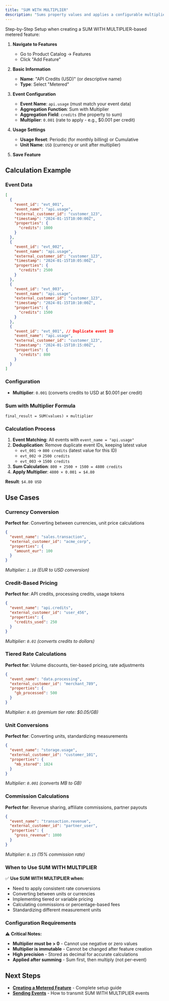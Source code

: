 ```yaml
---
title: "SUM WITH MULTIPLIER"
description: "Sums property values and applies a configurable multiplier."
---
```


Step-by-Step Setup when creating a SUM WITH MULTIPLIER-based metered feature:

1. **Navigate to Features**
   - Go to Product Catalog → Features
   - Click "Add Feature"

2. **Basic Information**
   - **Name**: "API Credits (USD)" (or descriptive name)
   - **Type**: Select "Metered"

3. **Event Configuration**
   - **Event Name**: `api.usage` (must match your event data)
   - **Aggregation Function**: Sum with Multiplier
   - **Aggregation Field**: `credits` (the property to sum)
   - **Multiplier**: `0.001` (rate to apply - e.g., $0.001 per credit)

4. **Usage Settings**
   - **Usage Reset**: Periodic (for monthly billing) or Cumulative
   - **Unit Name**: `USD` (currency or unit after multiplier)

5. **Save Feature**

## Calculation Example

### Event Data
```json
[
  {
    "event_id": "evt_001",
    "event_name": "api.usage",
    "external_customer_id": "customer_123",
    "timestamp": "2024-01-15T10:00:00Z",
    "properties": {
      "credits": 1000
    }
  },
  {
    "event_id": "evt_002", 
    "event_name": "api.usage",
    "external_customer_id": "customer_123",
    "timestamp": "2024-01-15T10:05:00Z",
    "properties": {
      "credits": 2500
    }
  },
  {
    "event_id": "evt_003",
    "event_name": "api.usage",
    "external_customer_id": "customer_123", 
    "timestamp": "2024-01-15T10:10:00Z",
    "properties": {
      "credits": 1500
    }
  },
  {
    "event_id": "evt_001", // Duplicate event ID
    "event_name": "api.usage",
    "external_customer_id": "customer_123", 
    "timestamp": "2024-01-15T10:15:00Z",
    "properties": {
      "credits": 800
    }
  }
]
```

### Configuration
- **Multiplier**: `0.001` (converts credits to USD at $0.001 per credit)

### Sum with Multiplier Formula
```
final_result = SUM(values) × multiplier
```

### Calculation Process
1. **Event Matching**: All events with `event_name = "api.usage"`
2. **Deduplication**: Remove duplicate event IDs, keeping latest value
   - `evt_001` → `800 credits` (latest value for this ID)
   - `evt_002` → `2500 credits`
   - `evt_003` → `1500 credits`
3. **Sum Calculation**: `800 + 2500 + 1500 = 4800 credits`
4. **Apply Multiplier**: `4800 × 0.001 = $4.80`

**Result**: `$4.80 USD`

## Use Cases

### Currency Conversion
**Perfect for**: Converting between currencies, unit price calculations
```json
{
  "event_name": "sales.transaction",
  "external_customer_id": "acme_corp",
  "properties": {
    "amount_eur": 100
  }
}
```
*Multiplier: `1.10` (EUR to USD conversion)*

### Credit-Based Pricing
**Perfect for**: API credits, processing credits, usage tokens
```json
{
  "event_name": "api.credits",
  "external_customer_id": "user_456",
  "properties": {
    "credits_used": 250
  }
}
```
*Multiplier: `0.01` (converts credits to dollars)*

### Tiered Rate Calculations
**Perfect for**: Volume discounts, tier-based pricing, rate adjustments
```json
{
  "event_name": "data.processing",
  "external_customer_id": "merchant_789",
  "properties": {
    "gb_processed": 500
  }
}
```
*Multiplier: `0.05` (premium tier rate: $0.05/GB)*

### Unit Conversions
**Perfect for**: Converting units, standardizing measurements
```json
{
  "event_name": "storage.usage",
  "external_customer_id": "customer_101",
  "properties": {
    "mb_stored": 1024
  }
}
```
*Multiplier: `0.001` (converts MB to GB)*

### Commission Calculations
**Perfect for**: Revenue sharing, affiliate commissions, partner payouts
```json
{
  "event_name": "transaction.revenue",
  "external_customer_id": "partner_user",
  "properties": {
    "gross_revenue": 1000
  }
}
```
*Multiplier: `0.15` (15% commission rate)*

### When to Use SUM WITH MULTIPLIER

✅ **Use SUM WITH MULTIPLIER when:**
- Need to apply consistent rate conversions
- Converting between units or currencies
- Implementing tiered or variable pricing
- Calculating commissions or percentage-based fees
- Standardizing different measurement units

### Configuration Requirements

⚠️ **Critical Notes:**
- **Multiplier must be > 0** - Cannot use negative or zero values
- **Multiplier is immutable** - Cannot be changed after feature creation
- **High precision** - Stored as decimal for accurate calculations
- **Applied after summing** - Sum first, then multiply (not per-event)

## Next Steps

- **[Creating a Metered Feature](/docs/event-ingestion/creating-a-metered-feature)** - Complete setup guide
- **[Sending Events](/docs/event-ingestion/sending-events)** - How to transmit SUM WITH MULTIPLIER events
